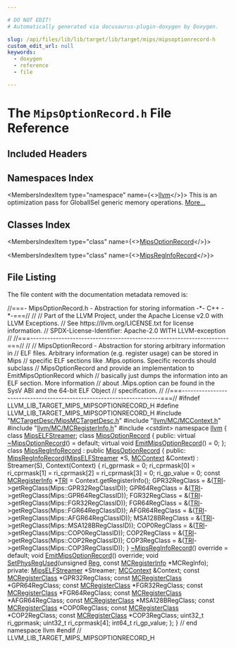 ```yaml
---

# DO NOT EDIT!
# Automatically generated via docusaurus-plugin-doxygen by Doxygen.

slug: /api/files/lib/lib/target/lib/target/mips/mipsoptionrecord-h
custom_edit_url: null
keywords:
  - doxygen
  - reference
  - file

---
```





# The `MipsOptionRecord.h` File Reference

<DoxygenPage pluginConfig={pluginConfig}>



## Included Headers

<IncludesList>
<IncludesListItem
  filePath="MCTargetDesc/MipsMCTargetDesc.h"
  permalink="/docs/api/files/lib/lib/target/lib/target/mips/lib/target/mips/mctargetdesc/mipsmctargetdesc-h"
  isLocal="true" />
<IncludesListItem
  filePath="llvm/MC/MCContext.h"
  permalink="/docs/api/files/include/include/llvm/include/llvm/mc/mccontext-h"
  isLocal="true" />
<IncludesListItem
  filePath="llvm/MC/MCRegisterInfo.h"
  permalink="/docs/api/files/include/include/llvm/include/llvm/mc/mcregisterinfo-h"
  isLocal="true" />
<IncludesListItem
  filePath="cstdint"
  permalink=""
  isLocal="false" />
</IncludesList>

## Namespaces Index

<MembersIndex>

<MembersIndexItem
  type="namespace"
  name={<><a href="/docs/api/namespaces/llvm">llvm</a></>}>
This is an optimization pass for GlobalISel generic memory operations. <a href="/docs/api/namespaces/llvm/#details">More...</a>
</MembersIndexItem>

</MembersIndex>

## Classes Index

<MembersIndex>

<MembersIndexItem
  type="class"
  name={<><a href="/docs/api/classes/llvm/mipsoptionrecord">MipsOptionRecord</a></>}>
</MembersIndexItem>

<MembersIndexItem
  type="class"
  name={<><a href="/docs/api/classes/llvm/mipsreginforecord">MipsRegInfoRecord</a></>}>
</MembersIndexItem>

</MembersIndex>


## File Listing

The file content with the documentation metadata removed is:

<ProgramListing>

<Link id="l00001" /><CodeLine lineNumber="1"><span class="doxyHighlightComment">//===- MipsOptionRecord.h - Abstraction for storing information -&#42;- C++ -&#42;-===//</span></CodeLine>
<Link id="l00002" /><CodeLine lineNumber="2"><span class="doxyHighlightComment">//</span></CodeLine>
<Link id="l00003" /><CodeLine lineNumber="3"><span class="doxyHighlightComment">// Part of the LLVM Project, under the Apache License v2.0 with LLVM Exceptions.</span></CodeLine>
<Link id="l00004" /><CodeLine lineNumber="4"><span class="doxyHighlightComment">// See https://llvm.org/LICENSE.txt for license information.</span></CodeLine>
<Link id="l00005" /><CodeLine lineNumber="5"><span class="doxyHighlightComment">// SPDX-License-Identifier: Apache-2.0 WITH LLVM-exception</span></CodeLine>
<Link id="l00006" /><CodeLine lineNumber="6"><span class="doxyHighlightComment">//</span></CodeLine>
<Link id="l00007" /><CodeLine lineNumber="7"><span class="doxyHighlightComment">//===----------------------------------------------------------------------===//</span></CodeLine>
<Link id="l00008" /><CodeLine lineNumber="8"><span class="doxyHighlightComment">//</span></CodeLine>
<Link id="l00009" /><CodeLine lineNumber="9"><span class="doxyHighlightComment">// MipsOptionRecord - Abstraction for storing arbitrary information in</span></CodeLine>
<Link id="l00010" /><CodeLine lineNumber="10"><span class="doxyHighlightComment">// ELF files. Arbitrary information (e.g. register usage) can be stored in Mips</span></CodeLine>
<Link id="l00011" /><CodeLine lineNumber="11"><span class="doxyHighlightComment">// specific ELF sections like .Mips.options. Specific records should subclass</span></CodeLine>
<Link id="l00012" /><CodeLine lineNumber="12"><span class="doxyHighlightComment">// MipsOptionRecord and provide an implementation to EmitMipsOptionRecord which</span></CodeLine>
<Link id="l00013" /><CodeLine lineNumber="13"><span class="doxyHighlightComment">// basically just dumps the information into an ELF section. More information</span></CodeLine>
<Link id="l00014" /><CodeLine lineNumber="14"><span class="doxyHighlightComment">// about .Mips.option can be found in the SysV ABI and the 64-bit ELF Object</span></CodeLine>
<Link id="l00015" /><CodeLine lineNumber="15"><span class="doxyHighlightComment">// specification.</span></CodeLine>
<Link id="l00016" /><CodeLine lineNumber="16"><span class="doxyHighlightComment">//</span></CodeLine>
<Link id="l00017" /><CodeLine lineNumber="17"><span class="doxyHighlightComment">//===----------------------------------------------------------------------===//</span></CodeLine>
<Link id="l00018" /><CodeLine lineNumber="18"></CodeLine>
<Link id="l00019" /><CodeLine lineNumber="19"><span class="doxyHighlightPreprocessor">#ifndef LLVM&#95;LIB&#95;TARGET&#95;MIPS&#95;MIPSOPTIONRECORD&#95;H</span></CodeLine>
<Link id="l00020" /><CodeLine lineNumber="20"><span class="doxyHighlightPreprocessor">#define LLVM&#95;LIB&#95;TARGET&#95;MIPS&#95;MIPSOPTIONRECORD&#95;H</span></CodeLine>
<Link id="l00021" /><CodeLine lineNumber="21"></CodeLine>
<Link id="l00022" /><CodeLine lineNumber="22"><span class="doxyHighlightPreprocessor">#include &quot;<a href="/docs/api/files/lib/lib/target/lib/target/mips/lib/target/mips/mctargetdesc/mipsmctargetdesc-h">MCTargetDesc/MipsMCTargetDesc.h</a>&quot;</span></CodeLine>
<Link id="l00023" /><CodeLine lineNumber="23"><span class="doxyHighlightPreprocessor">#include &quot;<a href="/docs/api/files/include/include/llvm/include/llvm/mc/mccontext-h">llvm/MC/MCContext.h</a>&quot;</span></CodeLine>
<Link id="l00024" /><CodeLine lineNumber="24"><span class="doxyHighlightPreprocessor">#include &quot;<a href="/docs/api/files/include/include/llvm/include/llvm/mc/mcregisterinfo-h">llvm/MC/MCRegisterInfo.h</a>&quot;</span></CodeLine>
<Link id="l00025" /><CodeLine lineNumber="25"><span class="doxyHighlightPreprocessor">#include &lt;cstdint&gt;</span></CodeLine>
<Link id="l00026" /><CodeLine lineNumber="26"></CodeLine>
<Link id="l00027" /><CodeLine lineNumber="27"><span class="doxyHighlightKeyword">namespace </span><span class="doxyHighlight"><a href="/docs/api/namespaces/llvm">llvm</a> &#123;</span></CodeLine>
<Link id="l00028" /><CodeLine lineNumber="28"></CodeLine>
<Link id="l00029" /><CodeLine lineNumber="29"><span class="doxyHighlightKeyword">class </span><span class="doxyHighlight"><a href="/docs/api/classes/llvm/mipselfstreamer">MipsELFStreamer</a>;</span></CodeLine>
<Link id="l00030" /><CodeLine lineNumber="30"></CodeLine>
<Link id="l00031" /><CodeLine lineNumber="31" lineLink="/docs/api/classes/llvm/mipsoptionrecord"><span class="doxyHighlightKeyword">class </span><span class="doxyHighlight"><a href="/docs/api/classes/llvm/mipsoptionrecord">MipsOptionRecord</a> &#123;</span></CodeLine>
<Link id="l00032" /><CodeLine lineNumber="32"><span class="doxyHighlightKeyword">public</span><span class="doxyHighlight">:</span></CodeLine>
<Link id="l00033" /><CodeLine lineNumber="33" lineLink="/docs/api/classes/llvm/mipsoptionrecord/#a69b74332ec93ea969171dd28e5885d7c"><span class="doxyHighlight">  </span><span class="doxyHighlightKeyword">virtual</span><span class="doxyHighlight"> <a href="/docs/api/classes/llvm/mipsoptionrecord/#a69b74332ec93ea969171dd28e5885d7c">~MipsOptionRecord</a>() = </span><span class="doxyHighlightKeywordFlow">default</span><span class="doxyHighlight">;</span></CodeLine>
<Link id="l00034" /><CodeLine lineNumber="34"></CodeLine>
<Link id="l00035" /><CodeLine lineNumber="35" lineLink="/docs/api/classes/llvm/mipsoptionrecord/#aa923dd64a7f433c9135eebf8c6ebd18a"><span class="doxyHighlight">  </span><span class="doxyHighlightKeyword">virtual</span><span class="doxyHighlight"> </span><span class="doxyHighlightKeywordType">void</span><span class="doxyHighlight"> <a href="/docs/api/classes/llvm/mipsoptionrecord/#aa923dd64a7f433c9135eebf8c6ebd18a">EmitMipsOptionRecord</a>() = 0;</span></CodeLine>
<Link id="l00036" /><CodeLine lineNumber="36"><span class="doxyHighlight">&#125;;</span></CodeLine>
<Link id="l00037" /><CodeLine lineNumber="37"></CodeLine>
<Link id="l00038" /><CodeLine lineNumber="38" lineLink="/docs/api/classes/llvm/mipsreginforecord"><span class="doxyHighlightKeyword">class </span><span class="doxyHighlight"><a href="/docs/api/classes/llvm/mipsreginforecord/#acfc18bd37af88f32dd6f57630a30604c">MipsRegInfoRecord</a> : </span><span class="doxyHighlightKeyword">public</span><span class="doxyHighlight"> <a href="/docs/api/classes/llvm/mipsoptionrecord">MipsOptionRecord</a> &#123;</span></CodeLine>
<Link id="l00039" /><CodeLine lineNumber="39"><span class="doxyHighlightKeyword">public</span><span class="doxyHighlight">:</span></CodeLine>
<Link id="l00040" /><CodeLine lineNumber="40" lineLink="/docs/api/classes/llvm/mipsreginforecord/#acfc18bd37af88f32dd6f57630a30604c"><span class="doxyHighlight">  <a href="/docs/api/classes/llvm/mipsreginforecord/#acfc18bd37af88f32dd6f57630a30604c">MipsRegInfoRecord</a>(<a href="/docs/api/classes/llvm/mipselfstreamer">MipsELFStreamer</a> &#42;S, <a href="/docs/api/classes/llvm/mccontext">MCContext</a> &amp;Context)</span></CodeLine>
<Link id="l00041" /><CodeLine lineNumber="41"><span class="doxyHighlight">      : Streamer(S), Context(Context) &#123;</span></CodeLine>
<Link id="l00042" /><CodeLine lineNumber="42"><span class="doxyHighlight">    ri&#95;gprmask = 0;</span></CodeLine>
<Link id="l00043" /><CodeLine lineNumber="43"><span class="doxyHighlight">    ri&#95;cprmask&#91;0&#93; = ri&#95;cprmask&#91;1&#93; = ri&#95;cprmask&#91;2&#93; = ri&#95;cprmask&#91;3&#93; = 0;</span></CodeLine>
<Link id="l00044" /><CodeLine lineNumber="44"><span class="doxyHighlight">    ri&#95;gp&#95;value = 0;</span></CodeLine>
<Link id="l00045" /><CodeLine lineNumber="45"></CodeLine>
<Link id="l00046" /><CodeLine lineNumber="46"><span class="doxyHighlight">    </span><span class="doxyHighlightKeyword">const</span><span class="doxyHighlight"> <a href="/docs/api/classes/llvm/mcregisterinfo">MCRegisterInfo</a> &#42;<a href="/docs/api/files/lib/lib/codegen/machinesink-cpp/#a0f36ed1bc17fc1aa97fe291c439a0698">TRI</a> = Context.getRegisterInfo();</span></CodeLine>
<Link id="l00047" /><CodeLine lineNumber="47"><span class="doxyHighlight">    GPR32RegClass = &amp;(<a href="/docs/api/files/lib/lib/codegen/machinesink-cpp/#a0f36ed1bc17fc1aa97fe291c439a0698">TRI</a>-&gt;getRegClass(Mips::GPR32RegClassID));</span></CodeLine>
<Link id="l00048" /><CodeLine lineNumber="48"><span class="doxyHighlight">    GPR64RegClass = &amp;(<a href="/docs/api/files/lib/lib/codegen/machinesink-cpp/#a0f36ed1bc17fc1aa97fe291c439a0698">TRI</a>-&gt;getRegClass(Mips::GPR64RegClassID));</span></CodeLine>
<Link id="l00049" /><CodeLine lineNumber="49"><span class="doxyHighlight">    FGR32RegClass = &amp;(<a href="/docs/api/files/lib/lib/codegen/machinesink-cpp/#a0f36ed1bc17fc1aa97fe291c439a0698">TRI</a>-&gt;getRegClass(Mips::FGR32RegClassID));</span></CodeLine>
<Link id="l00050" /><CodeLine lineNumber="50"><span class="doxyHighlight">    FGR64RegClass = &amp;(<a href="/docs/api/files/lib/lib/codegen/machinesink-cpp/#a0f36ed1bc17fc1aa97fe291c439a0698">TRI</a>-&gt;getRegClass(Mips::FGR64RegClassID));</span></CodeLine>
<Link id="l00051" /><CodeLine lineNumber="51"><span class="doxyHighlight">    AFGR64RegClass = &amp;(<a href="/docs/api/files/lib/lib/codegen/machinesink-cpp/#a0f36ed1bc17fc1aa97fe291c439a0698">TRI</a>-&gt;getRegClass(Mips::AFGR64RegClassID));</span></CodeLine>
<Link id="l00052" /><CodeLine lineNumber="52"><span class="doxyHighlight">    MSA128BRegClass = &amp;(<a href="/docs/api/files/lib/lib/codegen/machinesink-cpp/#a0f36ed1bc17fc1aa97fe291c439a0698">TRI</a>-&gt;getRegClass(Mips::MSA128BRegClassID));</span></CodeLine>
<Link id="l00053" /><CodeLine lineNumber="53"><span class="doxyHighlight">    COP0RegClass = &amp;(<a href="/docs/api/files/lib/lib/codegen/machinesink-cpp/#a0f36ed1bc17fc1aa97fe291c439a0698">TRI</a>-&gt;getRegClass(Mips::COP0RegClassID));</span></CodeLine>
<Link id="l00054" /><CodeLine lineNumber="54"><span class="doxyHighlight">    COP2RegClass = &amp;(<a href="/docs/api/files/lib/lib/codegen/machinesink-cpp/#a0f36ed1bc17fc1aa97fe291c439a0698">TRI</a>-&gt;getRegClass(Mips::COP2RegClassID));</span></CodeLine>
<Link id="l00055" /><CodeLine lineNumber="55"><span class="doxyHighlight">    COP3RegClass = &amp;(<a href="/docs/api/files/lib/lib/codegen/machinesink-cpp/#a0f36ed1bc17fc1aa97fe291c439a0698">TRI</a>-&gt;getRegClass(Mips::COP3RegClassID));</span></CodeLine>
<Link id="l00056" /><CodeLine lineNumber="56"><span class="doxyHighlight">  &#125;</span></CodeLine>
<Link id="l00057" /><CodeLine lineNumber="57"></CodeLine>
<Link id="l00058" /><CodeLine lineNumber="58" lineLink="/docs/api/classes/llvm/mipsreginforecord/#acf8bb46871a16719557fc231d37f5edd"><span class="doxyHighlight">  <a href="/docs/api/classes/llvm/mipsreginforecord/#acf8bb46871a16719557fc231d37f5edd">~MipsRegInfoRecord</a>() </span><span class="doxyHighlightKeyword">override</span><span class="doxyHighlight"> = </span><span class="doxyHighlightKeywordFlow">default</span><span class="doxyHighlight">;</span></CodeLine>
<Link id="l00059" /><CodeLine lineNumber="59"></CodeLine>
<Link id="l00060" /><CodeLine lineNumber="60"><span class="doxyHighlight">  </span><span class="doxyHighlightKeywordType">void</span><span class="doxyHighlight"> <a href="/docs/api/classes/llvm/mipsreginforecord/#aa84b1e01b55d45024625b88ccccd4772">EmitMipsOptionRecord</a>() </span><span class="doxyHighlightKeyword">override</span><span class="doxyHighlight">;</span></CodeLine>
<Link id="l00061" /><CodeLine lineNumber="61"><span class="doxyHighlight">  </span><span class="doxyHighlightKeywordType">void</span><span class="doxyHighlight"> <a href="/docs/api/classes/llvm/mipsreginforecord/#a08ccbcf5688d00eb218e2dac89eedcb1">SetPhysRegUsed</a>(</span><span class="doxyHighlightKeywordType">unsigned</span><span class="doxyHighlight"> <a href="/docs/api/files/lib/lib/codegen/machinesink-cpp/#a359e1ff26f6d466d927a61aae45b05c3">Reg</a>, </span><span class="doxyHighlightKeyword">const</span><span class="doxyHighlight"> <a href="/docs/api/classes/llvm/mcregisterinfo">MCRegisterInfo</a> &#42;MCRegInfo);</span></CodeLine>
<Link id="l00062" /><CodeLine lineNumber="62"></CodeLine>
<Link id="l00063" /><CodeLine lineNumber="63"><span class="doxyHighlightKeyword">private</span><span class="doxyHighlight">:</span></CodeLine>
<Link id="l00064" /><CodeLine lineNumber="64"><span class="doxyHighlight">  <a href="/docs/api/classes/llvm/mipselfstreamer">MipsELFStreamer</a> &#42;Streamer;</span></CodeLine>
<Link id="l00065" /><CodeLine lineNumber="65"><span class="doxyHighlight">  <a href="/docs/api/classes/llvm/mccontext">MCContext</a> &amp;Context;</span></CodeLine>
<Link id="l00066" /><CodeLine lineNumber="66"><span class="doxyHighlight">  </span><span class="doxyHighlightKeyword">const</span><span class="doxyHighlight"> <a href="/docs/api/classes/llvm/mcregisterclass">MCRegisterClass</a> &#42;GPR32RegClass;</span></CodeLine>
<Link id="l00067" /><CodeLine lineNumber="67"><span class="doxyHighlight">  </span><span class="doxyHighlightKeyword">const</span><span class="doxyHighlight"> <a href="/docs/api/classes/llvm/mcregisterclass">MCRegisterClass</a> &#42;GPR64RegClass;</span></CodeLine>
<Link id="l00068" /><CodeLine lineNumber="68"><span class="doxyHighlight">  </span><span class="doxyHighlightKeyword">const</span><span class="doxyHighlight"> <a href="/docs/api/classes/llvm/mcregisterclass">MCRegisterClass</a> &#42;FGR32RegClass;</span></CodeLine>
<Link id="l00069" /><CodeLine lineNumber="69"><span class="doxyHighlight">  </span><span class="doxyHighlightKeyword">const</span><span class="doxyHighlight"> <a href="/docs/api/classes/llvm/mcregisterclass">MCRegisterClass</a> &#42;FGR64RegClass;</span></CodeLine>
<Link id="l00070" /><CodeLine lineNumber="70"><span class="doxyHighlight">  </span><span class="doxyHighlightKeyword">const</span><span class="doxyHighlight"> <a href="/docs/api/classes/llvm/mcregisterclass">MCRegisterClass</a> &#42;AFGR64RegClass;</span></CodeLine>
<Link id="l00071" /><CodeLine lineNumber="71"><span class="doxyHighlight">  </span><span class="doxyHighlightKeyword">const</span><span class="doxyHighlight"> <a href="/docs/api/classes/llvm/mcregisterclass">MCRegisterClass</a> &#42;MSA128BRegClass;</span></CodeLine>
<Link id="l00072" /><CodeLine lineNumber="72"><span class="doxyHighlight">  </span><span class="doxyHighlightKeyword">const</span><span class="doxyHighlight"> <a href="/docs/api/classes/llvm/mcregisterclass">MCRegisterClass</a> &#42;COP0RegClass;</span></CodeLine>
<Link id="l00073" /><CodeLine lineNumber="73"><span class="doxyHighlight">  </span><span class="doxyHighlightKeyword">const</span><span class="doxyHighlight"> <a href="/docs/api/classes/llvm/mcregisterclass">MCRegisterClass</a> &#42;COP2RegClass;</span></CodeLine>
<Link id="l00074" /><CodeLine lineNumber="74"><span class="doxyHighlight">  </span><span class="doxyHighlightKeyword">const</span><span class="doxyHighlight"> <a href="/docs/api/classes/llvm/mcregisterclass">MCRegisterClass</a> &#42;COP3RegClass;</span></CodeLine>
<Link id="l00075" /><CodeLine lineNumber="75"><span class="doxyHighlight">  uint32&#95;t ri&#95;gprmask;</span></CodeLine>
<Link id="l00076" /><CodeLine lineNumber="76"><span class="doxyHighlight">  uint32&#95;t ri&#95;cprmask&#91;4&#93;;</span></CodeLine>
<Link id="l00077" /><CodeLine lineNumber="77"><span class="doxyHighlight">  int64&#95;t ri&#95;gp&#95;value;</span></CodeLine>
<Link id="l00078" /><CodeLine lineNumber="78"><span class="doxyHighlight">&#125;;</span></CodeLine>
<Link id="l00079" /><CodeLine lineNumber="79"></CodeLine>
<Link id="l00080" /><CodeLine lineNumber="80"><span class="doxyHighlight">&#125; </span><span class="doxyHighlightComment">// end namespace llvm</span></CodeLine>
<Link id="l00081" /><CodeLine lineNumber="81"></CodeLine>
<Link id="l00082" /><CodeLine lineNumber="82"><span class="doxyHighlightPreprocessor">#endif </span><span class="doxyHighlightComment">// LLVM&#95;LIB&#95;TARGET&#95;MIPS&#95;MIPSOPTIONRECORD&#95;H</span></CodeLine>

</ProgramListing>


</DoxygenPage>
